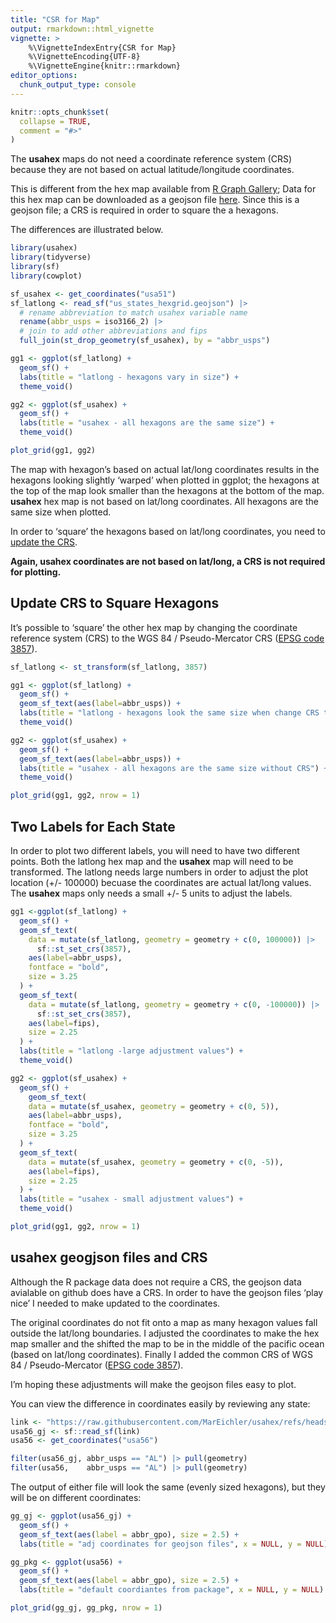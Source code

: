 ```yaml
---
title: "CSR for Map"
output: rmarkdown::html_vignette
vignette: >
    %\VignetteIndexEntry{CSR for Map}
    %\VignetteEncoding{UTF-8}
    %\VignetteEngine{knitr::rmarkdown}
editor_options: 
  chunk_output_type: console
---
```


```r
knitr::opts_chunk$set(
  collapse = TRUE,
  comment = "#>"
)
```

The **usahex** maps do not need a coordinate reference system (CRS) because they are not based on actual latitude/longitude coordinates.  


This is different from the hex map available from [R Graph Gallery](https://r-graph-gallery.com/hexbin-map); Data for this hex map can be downloaded as a geojson file [here](https://team.carto.com/u/andrew/tables/andrew.us_states_hexgrid/public/map).  Since this is a geojson file; a CRS is required in order to square the a hexagons.  

The differences are illustrated below.  


```r
library(usahex) 
library(tidyverse)
library(sf)
library(cowplot) 
```


```r
sf_usahex <- get_coordinates("usa51")
sf_latlong <- read_sf("us_states_hexgrid.geojson") |> 
  # rename abbreviation to match usahex variable name
  rename(abbr_usps = iso3166_2) |> 
  # join to add other abbreviations and fips 
  full_join(st_drop_geometry(sf_usahex), by = "abbr_usps")
```


```r
gg1 <- ggplot(sf_latlong) + 
  geom_sf() +
  labs(title = "latlong - hexagons vary in size") + 
  theme_void()

gg2 <- ggplot(sf_usahex) + 
  geom_sf() + 
  labs(title = "usahex - all hexagons are the same size") + 
  theme_void()

plot_grid(gg1, gg2)
```

The map with hexagon's based on actual lat/long coordinates results in the hexagons looking slightly 'warped' when plotted in ggplot; the hexagons at the top of the map look smaller than the hexagons at the bottom of the map.  **usahex** hex map is not based on lat/long coordinates.  All hexagons are the same size when plotted.  

In order to 'square' the hexagons based on lat/long coordinates, you need to [update the CRS](#update-crs-to-square-hexagons). 

**Again,  usahex coordinates are not based on lat/long, a CRS is not required for plotting.** 


## Update CRS to Square Hexagons

It's possible to 'square' the other hex map by changing the coordinate reference system (CRS) to the WGS 84 / Pseudo-Mercator CRS ([EPSG code 3857](https://epsg.io/3857)).  


```r
sf_latlong <- st_transform(sf_latlong, 3857)
```

```r
gg1 <- ggplot(sf_latlong) + 
  geom_sf() +
  geom_sf_text(aes(label=abbr_usps)) +
  labs(title = "latlong - hexagons look the same size when change CRS to 3857") + 
  theme_void()

gg2 <- ggplot(sf_usahex) + 
  geom_sf() + 
  geom_sf_text(aes(label=abbr_usps)) +
  labs(title = "usahex - all hexagons are the same size without CRS") + 
  theme_void()

plot_grid(gg1, gg2, nrow = 1)
```


## Two Labels for Each State 

In order to plot two different labels, you will need to have two different points.  Both the latlong hex map and the **usahex** map will need to be transformed.  The latlong needs large numbers in order to adjust the plot location (+/- 100000) becuase the coordinates are actual lat/long values.  The **usahex** maps only needs a small +/- 5 units to adjust the labels.  

```r
gg1 <-ggplot(sf_latlong) + 
  geom_sf() +
  geom_sf_text(
    data = mutate(sf_latlong, geometry = geometry + c(0, 100000)) |> 
      sf::st_set_crs(3857),  
    aes(label=abbr_usps), 
    fontface = "bold", 
    size = 3.25
  ) +
  geom_sf_text(
    data = mutate(sf_latlong, geometry = geometry + c(0, -100000)) |> 
      sf::st_set_crs(3857),  
    aes(label=fips), 
    size = 2.25
  ) +
  labs(title = "latlong -large adjustment values") + 
  theme_void()

gg2 <- ggplot(sf_usahex) + 
  geom_sf() + 
    geom_sf_text(
    data = mutate(sf_usahex, geometry = geometry + c(0, 5)),  
    aes(label=abbr_usps), 
    fontface = "bold", 
    size = 3.25
  ) +
  geom_sf_text(
    data = mutate(sf_usahex, geometry = geometry + c(0, -5)),  
    aes(label=fips), 
    size = 2.25
  ) +
  labs(title = "usahex - small adjustment values") + 
  theme_void()

plot_grid(gg1, gg2, nrow = 1)
```


## usahex geogjson files and CRS 

Although the R package data does not require a CRS, the geojson data avialable on github does have a CRS.  In order to have the geojson files 'play nice' I needed to make updated to the coordinates.  

The original coordinates do not fit onto a map as many hexagon values fall outside the lat/long boundaries.  I adjusted the coordinates to make the hex map smaller and the shifted the map to be in the middle of the pacific ocean (based on lat/long coordinates).  Finally I added the common CRS of WGS 84 / Pseudo-Mercator ([EPSG code 3857](https://epsg.io/3857)).  

I'm hoping these adjustments will make the geojson files easy to plot.  

You can view the difference in coordinates easily by reviewing any state: 

```r
link <- "https://raw.githubusercontent.com/MarEichler/usahex/refs/heads/main/data-raw/geojson/usa56.geojson"
usa56_gj <- sf::read_sf(link) 
usa56 <- get_coordinates("usa56")

filter(usa56_gj, abbr_usps == "AL") |> pull(geometry)
filter(usa56,    abbr_usps == "AL") |> pull(geometry)
```

The output of either file will look the same (evenly sized hexagons), but they will be on different coordinates: 

```r
gg_gj <- ggplot(usa56_gj) + 
  geom_sf() +
  geom_sf_text(aes(label = abbr_gpo), size = 2.5) + 
  labs(title = "adj coordinates for geojson files", x = NULL, y = NULL)

gg_pkg <- ggplot(usa56) + 
  geom_sf() +
  geom_sf_text(aes(label = abbr_gpo), size = 2.5) + 
  labs(title = "default coordiantes from package", x = NULL, y = NULL)

plot_grid(gg_gj, gg_pkg, nrow = 1)
```

